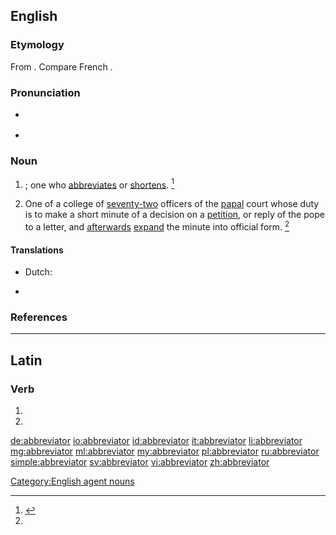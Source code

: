 ==English==

===Etymology===
From {{etyl|LL.|en}} {{term/t|la|abbreviātor}}. Compare French {{term|abbréviateur|lang=fr}}.

===Pronunciation===
* {{a|RP}} {{IPA|/əˈbɹiː.viˌeɪ.tə/|-ɛɪ.tə/}}
* {{a|GenAm}} {{IPA|/əˈbɹi.viˌeɪ.tɚ/}}

===Noun===
{{en-noun}}

# {{non-gloss definition|[[agent noun|Agent noun]] of [[abbreviate]]}}; one who [[abbreviates]] or [[shortens]]. {{defdate|Early 16<sup>th</sup> century.}}<ref name=SOED>{{R:SOED5|page=3}}</ref>
# {{context|history|Roman Catholicism|lang=en}} One of a college of [[seventy-two]] officers of the [[papal]] court whose duty is to make a short minute of a decision on a [[petition]], or reply of the pope to a letter, and [[afterwards]] [[expand]] the minute into official form. {{defdate|Mid 16<sup>th</sup> century.}}<ref name=SOED/>

====Translations====
{{trans-top|one who abbreviates}}
* Dutch: {{t|nl|afkorter|m}}
{{trans-mid}}
{{trans-bottom}}
{{trans-top|papal officer}}
{{trans-mid}}
{{trans-bottom}}
{{checktrans-top}}
* {{ttbc|pt}} {{t|pt|abreviador}} <!-- definition (1) or (2)? -->
{{checktrans-bottom}}

===References===
<references/>

[[Category:English agent nouns]]

----

==Latin==

===Verb===
{{la-verb-form|abbreviātor}}

# {{conjugation of|abbreviō||2|s|fut|pass|imp|lang=la}}
# {{conjugation of|abbreviō||3|s|fut|pass|imp|lang=la}}

[[de:abbreviator]]
[[io:abbreviator]]
[[id:abbreviator]]
[[it:abbreviator]]
[[li:abbreviator]]
[[mg:abbreviator]]
[[ml:abbreviator]]
[[my:abbreviator]]
[[pl:abbreviator]]
[[ru:abbreviator]]
[[simple:abbreviator]]
[[sv:abbreviator]]
[[vi:abbreviator]]
[[zh:abbreviator]]